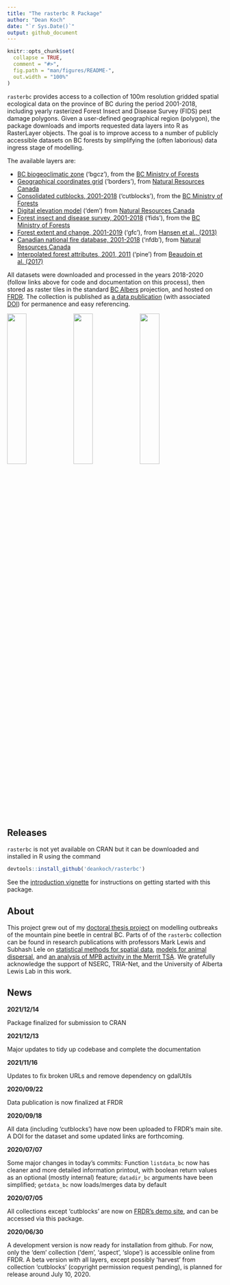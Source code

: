 ```yaml
---
title: "The rasterbc R Package"
author: "Dean Koch"
date: "`r Sys.Date()`"
output: github_document
---
```


<!-- README.md is generated from README.Rmd. Please edit that file -->

```r
knitr::opts_chunk$set(
  collapse = TRUE,
  comment = "#>",
  fig.path = "man/figures/README-",
  out.width = "100%"
)
```

<!-- badges: start -->
<!-- badges: end -->

`rasterbc` provides access to a collection of 100m resolution gridded spatial ecological data on the province of BC during the period 2001-2018, including yearly rasterized Forest Insect and Disease Survey (FIDS) pest damage polygons. Given a user-defined geographical region (polygon), the package downloads and imports requested data layers into R as RasterLayer objects. The goal is to improve access to a number of publicly accessible datasets on BC forests by simplifying the (often laborious) data ingress stage of modelling.

The available layers are:

* [BC biogeoclimatic zone](https://github.com/deankoch/rasterbc_src/blob/master/src_bgcz.knit.md) ('bgcz'), from the [BC Ministry of Forests](https://catalogue.data.gov.bc.ca/dataset/f358a53b-ffde-4830-a325-a5a03ff672c3)
* [Geographical coordinates grid](https://github.com/deankoch/rasterbc_src/blob/master/src_borders.knit.md) ('borders'), from [Natural Resources Canada](https://www.nrcan.gc.ca/maps-tools-publications/maps/topographic-maps/10995)
* [Consolidated cutblocks, 2001-2018](https://github.com/deankoch/rasterbc_src/blob/master/src_cutblocks.knit.md) ('cutblocks'), from the [BC Ministry of Forests](https://catalogue.data.gov.bc.ca/dataset/harvested-areas-of-bc-consolidated-cutblocks-)
* [Digital elevation model](https://github.com/deankoch/rasterbc_src/blob/master/src_dem.knit.md) ('dem') from [Natural Resources Canada](http://ftp.geogratis.gc.ca/pub/nrcan_rncan/elevation/cdem_mnec/doc/CDEM_en.pdf)
* [Forest insect and disease survey, 2001-2018](https://github.com/deankoch/rasterbc_src/blob/master/src_fids.knit.md) ('fids'), from the [BC Ministry of Forests](https://catalogue.data.gov.bc.ca/dataset/pest-infestation-polygons)
* [Forest extent and change, 2001-2019](https://github.com/deankoch/rasterbc_src/blob/master/src_gfc.knit.md) ('gfc'), from [Hansen et al., (2013)](https://www.nrcresearchpress.com/doi/full/10.1139/cjfr-2013-0401)
* [Canadian national fire database, 2001-2018](https://github.com/deankoch/rasterbc_src/blob/master/src_nfdb.knit.md) ('nfdb'), from [Natural Resources Canada](https://cwfis.cfs.nrcan.gc.ca/ha/nfdb)
* [Interpolated forest attributes, 2001, 2011](https://github.com/deankoch/rasterbc_src/blob/master/src_pine.knit.md) ('pine') from [Beaudoin et al. (2017)](https://www.nrcresearchpress.com/doi/full/10.1139/cjfr-2017-0184)

All datasets were downloaded and processed in the years 2018-2020 (follow links above for code and documentation
on this process), then stored as raster tiles in the standard
[BC Albers](https://spatialreference.org/ref/epsg/nad83-bc-albers/) projection, and hosted on [FRDR](https://www.frdr-dfdr.ca/repo/). The collection is published as
[a data publication](https://www.frdr-dfdr.ca/repo/handle/doi:10.20383/101.0283)
(with associated [DOI](https://doi.org/10.20383/101.0283)) for permanence and easy referencing.

<img src="vignettes/man/figures/vignette_intro_okanagan_location-1.png" width="30%"></img>
<img src="vignettes/man/figures/vignette_intro_okanagan_elevation_tiles-1.png" width="30%"></img>
<img src="vignettes/man/figures/vignette_intro_okanagan_bgcz-1.png" width="30%"></img>

## Releases

`rasterbc` is not yet available on CRAN but it can be downloaded and installed in R using the command

```r
devtools::install_github('deankoch/rasterbc')
```

See the [introduction vignette](https://github.com/deankoch/rasterbc/blob/master/vignette_intro.md)
for instructions on getting started with this package. 

## About

This project grew out of my [doctoral thesis project](https://doi.org/10.7939/r3-91zn-v276) on modelling
outbreaks of the mountain pine beetle in central BC. Parts of of the `rasterbc` collection can be found
in research publications with professors Mark Lewis and Subhash Lele on 
[statistical methods for spatial data](https://doi.org/10.7939/r3-g6qb-bq70),
[models for animal dispersal](https://doi.org/10.1098/rsif.2020.0434), and
[an analysis of MPB activity in the Merrit TSA](https://doi.org/10.1007/s11538-021-00899-z).
We gratefully acknowledge the support of NSERC, TRIA-Net, and the University of Alberta Lewis Lab in this work.

## News

**2021/12/14**

Package finalized for submission to CRAN

**2021/12/13**

Major updates to tidy up codebase and complete the documentation

**2021/11/16**

Updates to fix broken URLs and remove dependency on gdalUtils

**2020/09/22**

Data publication is now finalized at FRDR

**2020/09/18**

All data (including 'cutblocks') have now been uploaded to FRDR's main site. A DOI for the dataset and some updated links are forthcoming.

**2020/07/07**

Some major changes in today's commits: Function `listdata_bc` now has cleaner and more detailed information printout, with boolean return values as an optional (mostly internal) feature; `datadir_bc` arguments have been simplified; `getdata_bc` now loads/merges data by default

**2020/07/05**

All collections except 'cutblocks' are now on [FRDR's demo site](https://demo.frdr-dfdr.ca/repo/handle/doi:10.80217/demo.278?mode=full), and can be accessed via this package.

**2020/06/30**

A development version is now ready for installation from github. For now, only the 'dem' collection ('dem', 'aspect', 'slope') is accessible online from FRDR. A beta version with all layers, except possibly 'harvest' from collection 'cutblocks' (copyright permission request pending), is planned for release around July 10, 2020.


<!-- README.md is generated from README.Rmd. Please edit that file -->
<!-- rmarkdown::render('README.Rmd') -->


